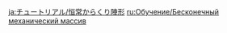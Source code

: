{{Tutorial
|title    = Perpetual Mechanical Array
|subtitle = New Entry
|type     = Enemies
|icon     = Icon Tutorial Monster.png
|about    = Perpetual Mechanical Array
|image1   = Tutorial Enemies Perpetual Mechanical Array.png
|text1    = A mysterious ruin machine that can reconfigure itself into various forms. In battle, the Perpetual Mechanical Array will enter the Absolute Defense state, in which it splits and summons several different kinds of Ruin Sentinels. After {{Color|help|defeating the enhanced Ruin Sentinels}}, Absolute Defense state will be removed and it will enter a weakened state.
|sort     = 2404
}}
<noinclude>
<!-- interwikis -->
[[ja:チュートリアル/恒常からくり陣形]]
[[ru:Обучение/Бесконечный механический массив]]
</noinclude>